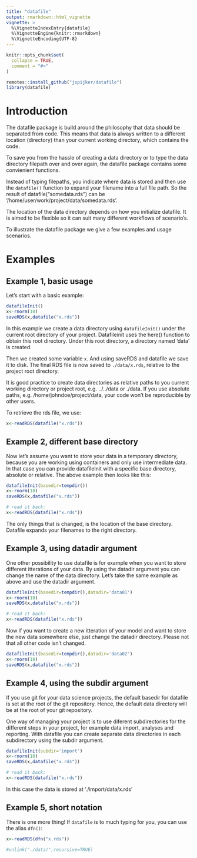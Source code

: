 ```yaml
---
title: "datafile"
output: rmarkdown::html_vignette
vignette: >
  %\VignetteIndexEntry{datafile}
  %\VignetteEngine{knitr::rmarkdown}
  %\VignetteEncoding{UTF-8}
---
```


```r
knitr::opts_chunk$set(
  collapse = TRUE,
  comment = "#>"
)
```

```r
remotes::install_github("jspijker/datafile")
library(datafile)
```

# Introduction

The datafile package is build around the philosophy that data should
be separated from code. This means that data is always written to a
different location (directory) than your current working directory,
which contains the code.

To save you from the hassle of creating a data directory or to type
the data directory filepath over and over again, the datafile package
contains some convienient functions. 

Instead of typing filepaths, you indicate where data is stored and
then use the `datafile()` function to expand your filename into a full
file path. So the result of datafile("somedata.rds") can be
'/home/user/work/project/data/somedata.rds'.

The location of the data directory depends on how you initialize
datafile. It is aimed to be flexible so it can suit many different
workflows of scenario's.

To illustrate the datafile package we give a few examples and usage
scenarios.

# Examples

## Example 1, basic usage

Let's start with a basic example:

```r

datafileInit() 
x<-rnorm(10)
saveRDS(x,datafile("x.rds"))

```

In this example we create a data directory using `datafileInit()` under
the current root directory of your project. Datafileinit uses the
here() function to obtain this root directory. Under this root
directory, a directory named 'data' is created.

Then we created some variable `x`. And
using saveRDS and datafile we save it to disk. The final RDS file is
now saved to `./data/x.rds`, relative to the project root directory.

It is good practice to create data directories as relative paths to you current
working directory or project root, e.g. ../../data or ./data. If you use absolute
paths, e.g. /home/johndoe/project/data, your code won't be reproducible
by other users. 

To retrieve the rds file, we use:

```r
x<-readRDS(datafile("x.rds"))
```

## Example 2, different base directory

Now let's assume you want to store your data in a temporary directory,
because you are working using containers and only use intermediate
data. In that case you can provide datafileInit with a specific base
directory, absolute or relative. The above example then looks like this:


```r
datafileInit(basedir=tempdir()) 
x<-rnorm(10)
saveRDS(x,datafile("x.rds"))

# read it back:
x<-readRDS(datafile("x.rds"))
```

The only things that is changed, is the location of the base
directory. Datafile expands your filenames to the right directory.

## Example 3, using datadir argument

One other possibility to use datafile is for example when you want to
store different itterations of your data. By using the datadir argument
you can change the name of the data directory. Let's take the same
example as above and use the datadir argument.

```r
datafileInit(basedir=tempdir(),datadir='data01') 
x<-rnorm(10)
saveRDS(x,datafile("x.rds"))

# read it back:
x<-readRDS(datafile("x.rds"))
```

Now if you want to create a new itteration of your model and want to
store the new data somewhere else, just change the datadir directory.
Please not that all other code isn't changed.

```r
datafileInit(basedir=tempdir(),datadir='data02') 
x<-rnorm(10)
saveRDS(x,datafile("x.rds"))
```

## Example 4, using the subdir argument

If you use git for your data science projects, the default basedir for
datafile is set at the root of the git repository. Hence, the default data
directory will be at the root of your git repository. 

One way of managing your project is to use diferent subdirectories for
the different steps in your project, for example data import, analyses
and reporting. With datafile you can create separate data directories
in each subdirectory using the subdir argument. 

```r
datafileInit(subdir='import') 
x<-rnorm(10)
saveRDS(x,datafile("x.rds"))

# read it back:
x<-readRDS(datafile("x.rds"))
```

In this case the data is stored at './import/data/x.rds'


## Example 5, short notation

There is one more thing! If `datafile` is to much typing for you, you can use the alias
`dfn()`:

```r
x<-readRDS(dfn("x.rds"))

```


```r
#unlink("./data/",recursive=TRUE)
```

